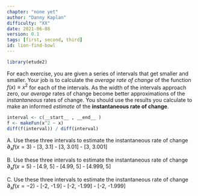 ```yaml
---
chapter: "none yet"
author: "Danny Kaplan"
difficulty: "XX"
date: 2021-06-08 
version: 0.1
tags: [first, second, third]
id: lion-find-bowl
---
```


```r
library(etude2)
```

For each exercise, you are given a series of intervals that get smaller and smaller. Your job is to calculate the *average rate of change* of the function $f(x) \equiv x^2$ for each of the intervals. As the width of the intervals approach zero, our *average* rates of change become better approximations of the *instantaneous* rates of change. You should use the results you calculate to make an informed *estimate* of the **instantaneous rate of change**.



::: {.scaffolding}
```r
interval <- c(__start__ , __end__ )
f <- makeFun(x^2 ~ x)
diff(f(interval)) / diff(interval)
```
:::


A. Use these three intervals to estimate the instantaneous rate of change $\partial_x f(x=3)$
    - [3, 3.1]
    - [3, 3.01]
    - [3, 3.001]

B. Use these three intervals to estimate the instantaneous rate of change $\partial_x f(x=5)$
    - [4.9, 5]
    - [4.99, 5]
    - [4.999, 5]
    
C. Use these three intervals to estimate the instantaneous rate of change $\partial_x f(x=-2)$
    - [-2, -1.9]
    - [-2, -1.99]
    - [-2, -1.999]


